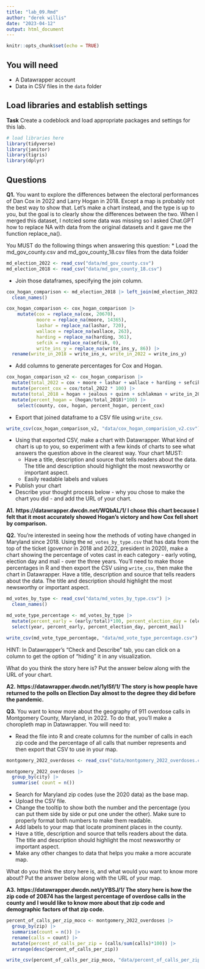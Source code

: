 ```yaml
---
title: "lab_09.Rmd"
author: "derek willis"
date: "2023-04-12"
output: html_document
---
```


```r
knitr::opts_chunk$set(echo = TRUE)
```

## You will need

* A Datawrapper account
* Data in CSV files in the `data` folder

## Load libraries and establish settings

**Task** Create a codeblock and load appropriate packages and settings for this lab.

```r
# load libraries here
library(tidyverse)
library(janitor)
library(tigris)
library(dplyr)
```

## Questions

**Q1.** You want to explore the differences between the electoral performances of Dan Cox in 2022 and Larry Hogan in 2018. Except a map is probably not the best way to show that. Let's make a chart instead, and the type is up to you, but the goal is to clearly show the differences between the two. When I merged this dataset, I notcied some data was missing so I asked Chat.GPT how to replace NA with data from the original datasets and it gave me the function replace_na().

You MUST do the following things when answering this question:
* Load the md_gov_county.csv and md_gov_county_18.csv files from the data folder
```r
md_election_2022 <- read_csv("data/md_gov_county.csv")
md_election_2018 <- read_csv("data/md_gov_county_18.csv")
```
* Join those dataframes, specifying the join column. 
```r
cox_hogan_comparison <- md_election_2018 |> left_join(md_election_2022, by=c("GEOID", "County")) |>  
  clean_names()

cox_hogan_comparison <- cox_hogan_comparison |> 
    mutate(cox = replace_na(cox, 20670),
           moore = replace_na(moore, 14365),
           lashar = replace_na(lashar, 720),
           wallace = replace_na(wallace, 263),
           harding = replace_na(harding, 361),
           sefcik = replace_na(sefcik, 0),
           write_ins_y = replace_na(write_ins_y, 86)) |> 
  rename(write_in_2018 = write_ins_x, write_in_2022 = write_ins_y)
```
* Add columns to generate percentages for Cox and Hogan.
```r
cox_hogan_comparison_v2 <- cox_hogan_comparison |> 
  mutate(total_2022 = cox + moore + lashar + wallace + harding + sefcik + write_in_2022) |> 
  mutate(percent_cox = cox/total_2022 * 100) |> 
  mutate(total_2018 = hogan + jealous + quinn + schlakman + write_in_2018) |> 
  mutate(percent_hogan = (hogan/total_2018)*100) |> 
    select(county, cox, hogan, percent_hogan, percent_cox) 
```
* Export that joined dataframe to a CSV file using `write_csv`.
```r
write_csv(cox_hogan_comparison_v2, "data/cox_hogan_comparision_v2.csv")
```
* Using that exported CSV, make a chart with Datawrapper. What kind of chart is up to you, so experiment with a few kinds of charts to see what answers the question above in the clearest way. Your chart MUST:
  * Have a title, description and source that tells readers about the data. The title and description should highlight the most newsworthy or important aspect.
  * Easily readable labels and values
* Publish your chart
* Describe your thought process below - why you chose to make the chart you did - and add the URL of your chart.

**A1.** **https://datawrapper.dwcdn.net/WQbAL/1/ I chose this chart because I felt that it most accurately showed Hogan's victory and how Cox fell short by comparison.**


**Q2.** You're interested in seeing how the methods of voting have changed in Maryland since 2018. Using the `md_votes_by_type.csv` that has data from the top of the ticket (governor in 2018 and 2022, president in 2020), make a chart showing the percentage of votes cast in each category - early voting, election day and mail - over the three years. You'll need to make those percentages in R and then export the CSV using `write_csv`, then make the chart in Datawrapper. Have a title, description and source that tells readers about the data. The title and description should highlight the most newsworthy or important aspect.

```r
md_votes_by_type <- read_csv("data/md_votes_by_type.csv") |> 
  clean_names()

md_vote_type_percentage <- md_votes_by_type |> 
  mutate(percent_early = (early/total)*100, percent_election_day = (election_day/total)*100, percent_mail = (mail/total)*100) |> 
  select(year, percent_early, percent_election_day, percent_mail)

write_csv(md_vote_type_percentage, "data/md_vote_type_percentage.csv")

```

HINT: In Datawrapper's "Check and Describe" tab, you can click on a column to get the option of "hiding" it in any visualization.

What do you think the story here is? Put the answer below along with the URL of your chart.

**A2.** 
**https://datawrapper.dwcdn.net/1ylSf/1/ The story is how people have returned to the polls on Election Day almost to the degree they did before the pandemic.**


**Q3.** You want to know more about the geography of 911 overdose calls in Montgomery County, Maryland, in 2022. To do that, you'll make a choropleth map in Datawrapper. You will need to:

* Read the file into R and create columns for the number of calls in each zip code and the percentage of all calls that number represents and then export that CSV to use in your map.
```r
montgomery_2022_overdoses <- read_csv("data/montgomery_2022_overdoses.csv")

montgomery_2022_overdoses |> 
  group_by(city) |> 
  summarise( count = n())
```
* Search for Maryland zip codes (use the 2020 data) as the base map.
* Upload the CSV file.
* Change the tooltip to show both the number and the percentage (you can put them side by side or put one under the other). Make sure to properly format both numbers to make them readable.
* Add labels to your map that locate prominent places in the county.
* Have a title, description and source that tells readers about the data. The title and description should highlight the most newsworthy or important aspect.
* Make any other changes to data that helps you make a more accurate map.

What do you think the story here is, and what would you want to know more about? Put the answer below along with the URL of your map.

**A3.** **https://datawrapper.dwcdn.net/yYBSJ/1/ The story here is how the zip code of 20874 has the largest percentage of overdose calls in the county and I would like to know more about that zip code and demographic factors of that zip code.**

```r
percent_of_calls_per_zip_moco <- montgomery_2022_overdoses |> 
  group_by(zip) |> 
  summarise(count = n()) |> 
  rename(calls = count) |> 
  mutate(percent_of_calls_per_zip = (calls/sum(calls)*100)) |> 
  arrange(desc(percent_of_calls_per_zip))

write_csv(percent_of_calls_per_zip_moco, "data/percent_of_calls_per_zip_moco.csv")
```

